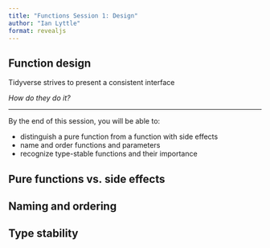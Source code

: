 ```yaml
---
title: "Functions Session 1: Design"
author: "Ian Lyttle"
format: revealjs
---
```


## Function design

Tidyverse strives to present a consistent interface

:::{.fragment}
*How do they do it?*
:::

:::{.fragment}
<hr/>
By the end of this session, you will be able to:
:::
 
:::{.incremental}
- distinguish a pure function from a function with side effects
- name and order functions and parameters
- recognize type-stable functions and their importance
:::

## Pure functions vs. side effects

## Naming and ordering

## Type stability